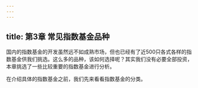 ```yaml
---
---
---
```

title: 第3章 常见指数基金品种
---







国内的指数基金的开发虽然远不如成熟市场，但也已经有了近500只各式各样的指数基金供我们挑选。这么多的品种，该如何选择呢？其实我们没有必要全部投资，本章挑选了一些比较重要的指数基金进行分析。

在介绍具体的指数基金之前，我们先来看看指数基金的分类。